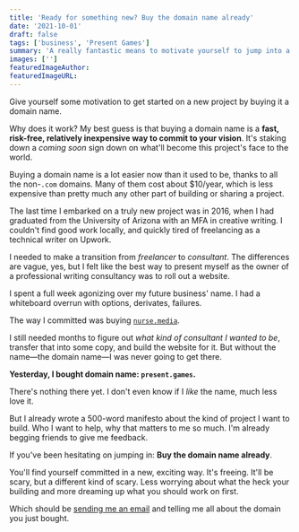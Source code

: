 ```yaml
---
title: 'Ready for something new? Buy the domain name already'
date: '2021-10-01'
draft: false
tags: ['business', 'Present Games']
summary: 'A really fantastic means to motivate yourself to jump into a new project is to buy it a domain name.'
images: ['']
featuredImageAuthor:
featuredImageURL:
---
```


Give yourself some motivation to get started on a new project by buying it a domain name.

Why does it work? My best guess is that buying a domain name is a **fast, risk-free, relatively inexpensive way to
commit to your vision**. It's staking down a _coming soon_ sign down on what'll become this project's face to the world.

Buying a domain name is a lot easier now than it used to be, thanks to all the non-`.com` domains. Many of them cost
about $10/year, which is less expensive than pretty much any other part of building or sharing a project.

The last time I embarked on a truly new project was in 2016, when I had graduated from the University of Arizona with an
MFA in creative writing. I couldn't find good work locally, and quickly tired of freelancing as a technical writer on
Upwork.

I needed to make a transition from _freelancer_ to _consultant_. The differences are vague, yes, but I felt like the
best way to present myself as the owner of a professional writing consultancy was to roll out a website.

I spent a full week agonizing over my future business' name. I had a whiteboard overrun with options, derivates,
failures.

The way I committed was buying [`nurse.media`](https://nurse.media).

I still needed months to figure out _what kind of consultant I wanted to be_, transfer that into some copy, and build
the website for it. But without the name—the domain name—I was never going to get there.

**Yesterday, I bought domain name: `present.games`.**

There's nothing there yet. I don't even know if I _like_ the name, much less love it.

But I already wrote a 500-word manifesto about the kind of project I want to build. Who I want to help, why that matters
to me so much. I'm already begging friends to give me feedback.

If you've been hesitating on jumping in: **Buy the domain name already**.

You'll find yourself committed in a new, exciting way. It's freeing. It'll be scary, but a different kind of scary. Less
worrying about what the heck your building and more dreaming up what you should work on first.

Which should be [sending me an email](mailto:j@joelhans.com) and telling me all about the domain you just bought.
